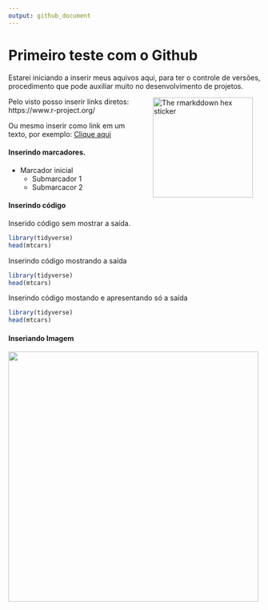 ```yaml
---
output: github_document
---
```

<!-- README.md gernando arquivo para o Github ler como inicial -->

# Primeiro teste com o Github

Estarei iniciando a inserir meus aquivos aqui, para ter o controle de versões, procedimento que pode auxiliar muito no desenvolvimento de projetos.

<img src="http://www.ppge.ufrpe.br/sites/ppge.ufrpe.br/files/styles/large/public/field/image/alef_campo.jpg?itok=fcw7whOQ" alt="The rmarkddown hex sticker" align="right" width="200" style="padding: 0 15px; float: right;"/>


Pelo visto posso inserir links diretos: https://www.r-project.org/

Ou mesmo inserir como link em um texto, por exemplo: [Clique aqui](https://www.r-project.org/)

#### Inserindo marcadores.

- Marcador inicial
  - Submarcador 1
  - Submarcacor 2
  
#### Inserindo código

Inserido código sem mostrar a saída.
```r
library(tidyverse)
head(mtcars)
```

Inserindo código mostrando a saída 
```r
library(tidyverse)
head(mtcars)
```

Inserindo código mostando e apresentando só a saída
```r
library(tidyverse)
head(mtcars)
```


#### Inseriando Imagem

<img src="https://raw.githubusercontent.com/allisonhorst/stats-illustrations/master/rstats-artwork/code_hero.jpg" width= "500" align="center">


  
